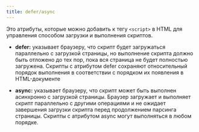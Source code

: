 ```yaml
---
title: defer/async
---
```


Это атрибуты, которые можно добавить к тегу `<script>` в HTML для управления способом загрузки и выполнения скриптов.

- **defer:** указывает браузеру, что скрипт будет загружаться параллельно с загрузкой страницы, но выполнение скрипта должно быть отложено до тех пор, пока вся страница не будет полностью загружена. Скрипты с атрибутом defer сохраняют относительный порядок выполнения в соответствии с порядком их появления в HTML-документе

- **async:** указывает браузеру, что скрипт может быть выполнен асинхронно с загрузкой страницы. Браузер загружает и выполняет скрипт параллельно с другими операциями и не ожидает завершения загрузки скрипта перед продолжением парсинга страницы. Скрипты с атрибутом async могут выполняться в любом порядке.

